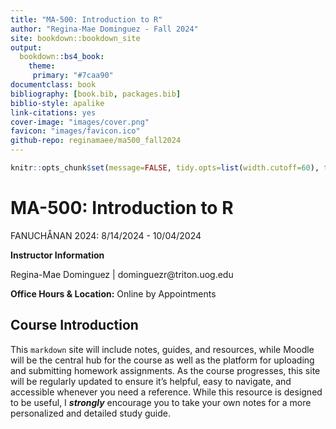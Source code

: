 ```yaml
---
title: "MA-500: Introduction to R"
author: "Regina-Mae Dominguez - Fall 2024"
site: bookdown::bookdown_site
output: 
  bookdown::bs4_book:
    theme: 
     primary: "#7caa90"
documentclass: book
bibliography: [book.bib, packages.bib]
biblio-style: apalike
link-citations: yes
cover-image: "images/cover.png"
favicon: "images/favicon.ico"
github-repo: reginamaee/ma500_fall2024
---
```


```r
knitr::opts_chunk$set(message=FALSE, tidy.opts=list(width.cutoff=60), tidy=TRUE) 

```

# MA-500: Introduction to R {.unnumbered}

FANUCHÅNAN 2024: 8/14/2024 - 10/04/2024

**Instructor Information**

Regina-Mae Dominguez \| dominguezr\@triton.uog.edu

**Office Hours & Location:** Online by Appointments

## Course Introduction {.unnumbered}

This `markdown` site will include notes, guides, and resources, while Moodle will be the central hub for the course as well as the platform for uploading and submitting homework assignments. As the course progresses, this site will be regularly updated to ensure it's helpful, easy to navigate, and accessible whenever you need a reference. While this resource is designed to be useful, I ***strongly*** encourage you to take your own notes for a more personalized and detailed study guide.
